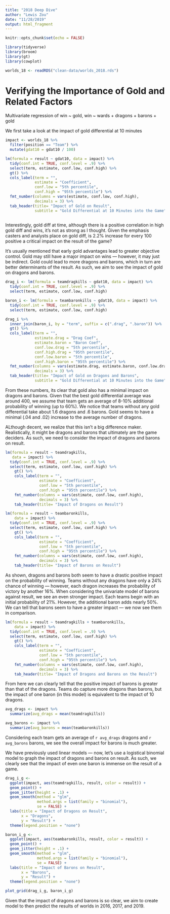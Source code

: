 ```yaml
---
title: "2018 Deep Dive"
author: "Lewis Zou"
date: "11/28/2019"
output: html_fragment
---
```


```r
knitr::opts_chunk$set(echo = FALSE)

library(tidyverse)
library(broom)
library(gt)
library(cowplot)

worlds_18 <- readRDS("clean-data/worlds_2018.rds")
```

# Verifying the Importance of Gold and Related Factors

Multivariate regression of win ~ gold, win ~ wards + dragons + barons + gold

We first take a look at the impact of gold differential at 10 minutes 

```r
impact <- worlds_18 %>%
  filter(position == "Team") %>%
  mutate(gdat10 = gdat10 / 100)

lm(formula = result ~ gdat10, data = impact) %>%
  tidy(conf.int = TRUE, conf.level = .9) %>%
  select(term, estimate, conf.low, conf.high) %>%
  gt() %>%
  cols_label(term = "", 
             estimate = "Coefficient", 
             conf.low = "5th percentile", 
             conf.high = "95th percentile") %>%
  fmt_number(columns = vars(estimate, conf.low, conf.high), 
             decimals = 3) %>%
  tab_header(title= "Impact of Gold on Result",
             subtitle = "Gold Differential at 10 Minutes into the Game")
  
```

Interestingly, gold diff at time, although there is a positive correlation in high gold diff and wins, it's not as strong as I thought. Given the emphasis casters and analysts place on gold diff, is 2.2% increase for every 100 positive a critical impact on the result of the game?

It's usually mentioned that early gold advantages lead to greater objective control. Gold may still have a major impact on wins — however, it may just be indirect. Gold could lead to more dragons and barons, which in turn are better determinants of the result. As such, we aim to see the impact of gold on dragons and barons.

```r
drag_i <- lm(formula = teamdragkills ~ gdat10, data = impact) %>%
  tidy(conf.int = TRUE, conf.level = .9) %>%
  select(term, estimate, conf.low, conf.high)

baron_i <- lm(formula = teambaronkills ~ gdat10, data = impact) %>%
  tidy(conf.int = TRUE, conf.level = .9) %>%
  select(term, estimate, conf.low, conf.high)

drag_i %>%
  inner_join(baron_i, by = "term", suffix = c(".drag", ".baron")) %>%
  gt() %>%
  cols_label(term = "", 
             estimate.drag = "Drag Coef",
             estimate.baron = "Baron Coef",
             conf.low.drag = "5th percentile", 
             conf.high.drag = "95th percentile",
             conf.low.baron = "5th percentile", 
             conf.high.baron = "95th percentile") %>%
  fmt_number(columns = vars(estimate.drag, estimate.baron, conf.low.drag, conf.high.drag, conf.low.baron, conf.high.baron), 
             decimals = 3) %>%
  tab_header(title= "Impact of Gold on Dragons and Barons",
             subtitle = "Gold Differential at 10 Minutes into the Game")

```

From these numbers, its clear that gold also has a minimal impact on dragons and barons. Given that the best gold differential average was around 400, we assume that team gets an average of 8-10% additional probability of winning (up to 60%). We notice that teams without any gold differential take about 1.6 dragons and .6 barons. Gold seems to have a minimal (.04 and .02) increase to the average number of dragons.  

ALthough decent, we realize that this isn't a big difference maker. Realistically, it might be dragons and barons that ultimately are the game deciders. As such, we need to consider the impact of dragons and barons on result.

```r
lm(formula = result ~ teamdragkills,
   data = impact) %>%
  tidy(conf.int = TRUE, conf.level = .9) %>%
  select(term, estimate, conf.low, conf.high) %>%
    gt() %>%
    cols_label(term = "", 
               estimate = "Coefficient", 
               conf.low = "5th percentile", 
               conf.high = "95th percentile") %>%
    fmt_number(columns = vars(estimate, conf.low, conf.high), 
               decimals = 3) %>%
    tab_header(title= "Impact of Dragons on Result")
```

```r
lm(formula = result ~ teambaronkills,
    data = impact) %>%
  tidy(conf.int = TRUE, conf.level = .9) %>%
  select(term, estimate, conf.low, conf.high) %>%
    gt() %>%
    cols_label(term = "", 
               estimate = "Coefficient", 
               conf.low = "5th percentile", 
               conf.high = "95th percentile") %>%
    fmt_number(columns = vars(estimate, conf.low, conf.high), 
               decimals = 3) %>%
    tab_header(title= "Impact of Barons on Result")

```

As shown, dragons and barons both seem to have a drastic positive impact on the probability of winning. Teams without any dragons have only a 24% chance of winning — however, each dragon increases the probability of victory by another 16%. When considering the univariate model of barons against result, we see an even stronger impact. Each teams begin with an initial probability of 21%. However, the additional baron adds nearly 50%. We can tell that barons seem to have a greater impact — we now see them in comparison.

```r
lm(formula = result ~ teamdragkills + teambaronkills,
    data = impact) %>%
  tidy(conf.int = TRUE, conf.level = .9) %>%
  select(term, estimate, conf.low, conf.high) %>%
    gt() %>%
    cols_label(term = "", 
               estimate = "Coefficient", 
               conf.low = "5th percentile", 
               conf.high = "95th percentile") %>%
    fmt_number(columns = vars(estimate, conf.low, conf.high), 
               decimals = 3) %>%
    tab_header(title= "Impact of Dragons and Barons on the Result")
```

From here we can clearly tell that the positive impact of barons is greater than that of the dragons. Teams do capture more dragons than barons, but the impact of one baron (in this model) is equivalent to the impact of 10 dragons. 

```r
avg_drags <- impact %>%
  summarize(avg_drags = mean(teamdragkills))

avg_barons <- impact %>%
  summarize(avg_barons = mean(teambaronkills))
```

Considering each team gets an average of `r avg_drags` dragons and `r avg_barons` barons, we see the overall impact for barons is much greater.

We have previously used linear models — now, let's use a logistical binomial model to graph the impact of dragons and barons on result. As such, we clearly see that the impact of even one baron is immense on the result of a game.

```r

drag_i_g <- 
  ggplot(impact, aes(teamdragkills, result, color = result)) + 
  geom_point() + 
  geom_jitter(height = .1) +
  geom_smooth(method = "glm", 
              method.args = list(family = "binomial"), 
              se = FALSE) + 
  labs(title = "Impact of Dragons on Result",
       x = "Dragons",
       y = "Result") + 
  theme(legend.position = "none")

baron_i_g <- 
  ggplot(impact, aes(teambaronkills, result, color = result)) + 
  geom_point() + 
  geom_jitter(height = .1) +
  geom_smooth(method = "glm", 
              method.args = list(family = "binomial"), 
              se = FALSE) + 
  labs(title = "Impact of Barons on Result",
       x = "Barons",
       y = "Result") + 
  theme(legend.position = "none")

plot_grid(drag_i_g, baron_i_g)
```

Given that the impact of dragons and barons is so clear, we aim to create model to then predict the results of worlds in 2016, 2017, and 2019.
